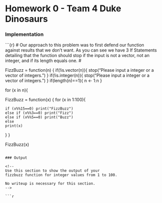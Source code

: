 


Homework 0 - Team 4 Duke Dinosaurs
========================================================

### Implementation

<!--
Use this section to implement the fizzbuzz function.

This should include a short write up describing your appraoch
to implementing the function. Not both code formating / style
and your writeup matter for your overall grade.
-->

```{r} # Our approach to this problem was to first defend our function 
against results that we don't want. As you can see we have 3 If
Statements detailing that the function should stop if the input is 
not a vector, not an integer, and if its length equals one. #

FizzBuzz = function(n) {
 if(!is.vector(n)){
    stop("Please input a integer or a vector of integers.")
  }
  if(!is.integer(n)){
    stop("Please input a integer or a vector of integers.")
  }
  if(length(n)==1){
    n <- 1:n
  }

for (x in n){

FizzBuzz = function(x) {
for (x in 1:100){

    if (x%%15==0) print("FizzBuzz")
    else if (x%%3==0) print("Fizz") 
    else if (x%%5==0) print("Buzz")
    else 
    print(x)
}
}

FizzBuzz(x)


```

### Output

<!--
Use this section to show the output of your 
fizzbuzz function for integer values from 1 to 100.

No writeup is necessary for this section.
-->

```r

```
